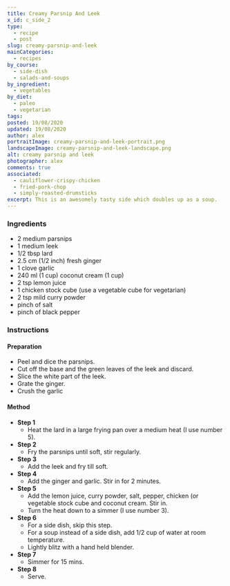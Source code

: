 ```yaml
---
title: Creamy Parsnip And Leek
x_id: c_side_2
type:
  - recipe
  - post
slug: creamy-parsnip-and-leek
mainCategories: 
  - recipes
by_course:
  - side-dish
  - salads-and-soups
by_ingredient:
  - vegetables
by_diet:
  - paleo 
  - vegetarian
tags: 
posted: 19/08/2020
updated: 19/08/2020
author: alex
portraitImage: creamy-parsnip-and-leek-portrait.png
landscapeImage: creamy-parsnip-and-leek-landscape.png
alt: creamy parsnip and leek
photographer: alex
comments: true
associated: 
  - cauliflower-crispy-chicken
  - fried-pork-chop
  - simply-roasted-drumsticks
excerpt: This is an awesomely tasty side which doubles up as a soup.
---
```


<Ingredients>

### Ingredients
    
  - 2 medium parsnips
  - 1 medium leek
  - 1/2 tbsp lard
  - 2.5 cm (1/2 inch) fresh ginger 
  - 1 clove garlic
  - 240 ml (1 cup) coconut cream (1 cup)
  - 2 tsp lemon juice
  - 1 chicken stock cube (use a vegetable cube for vegetarian)
  - 2 tsp mild curry powder
  - pinch of salt
  - pinch of black pepper

</Ingredients>

<Instructions>

### Instructions

#### Preparation

  - Peel and dice the parsnips.
  - Cut off the base and the green leaves of the leek and discard. 
  - Slice the white part of the leek.
  - Grate the ginger.
  - Crush the garlic

#### Method

  - **Step 1**
    - Heat the lard in a large frying pan over a medium heat (I use number 5).
  - **Step 2**
    - Fry the parsnips until soft, stir regularly.
  - **Step 3**
    - Add the leek and fry till soft.
  - **Step 4**
    - Add the ginger and garlic. Stir in for 2 minutes.
  - **Step 5**
    - Add the lemon juice, curry powder, salt, pepper, chicken (or vegetable stock cube and coconut cream. Stir in.
    - Turn the heat down to a simmer (I use number 3).
  - **Step 6**
    - For a side dish, skip this step.
    - For a soup instead of a side dish, add 1/2 cup of water at room temperature.
    - Lightly blitz with a hand held blender.
  - **Step 7**
    - Simmer for 15 mins.
  - **Step 8**
    - Serve. 

</Instructions>
